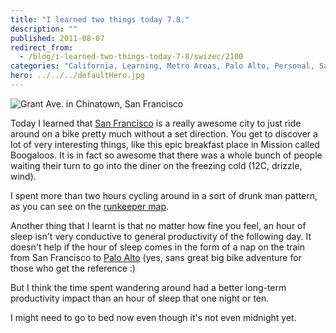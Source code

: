 ```yaml
---
title: "I learned two things today 7.8."
description: ""
published: 2011-08-07
redirect_from:
  - /blog/i-learned-two-things-today-7-8/swizec/2100
categories: "California, Learning, Metro Areas, Palo Alto, Personal, San Francisco"
hero: ../../../defaultHero.jpg
---
```


![Grant Ave. in Chinatown, San Francisco](https://swizec.com/wp-content/uploads/2011/08/300px-SF_Chinatown_CA6.jpg)

Today I learned that [San Francisco](<http://maps.google.com/maps?ll=37.7793,-122.4192&spn=0.1,0.1&q=37.7793,-122.4192 (San%20Francisco)&t=h>) is a really awesome city to just ride around on a bike pretty much without a set direction. You get to discover a lot of very interesting things, like this epic breakfast place in Mission called Boogaloos. It is in fact so awesome that there was a whole bunch of people waiting their turn to go into the diner on the freezing cold (12C, drizzle, wind).

I spent more than two hours cycling around in a sort of drunk man pattern, as you can see on the [runkeeper map](http://runkeeper.com/user/swizec/activity/46686102).

Another thing that I learnt is that no matter how fine you feel, an hour of sleep isn't very conductive to general productivity of the following day. It doesn't help if the hour of sleep comes in the form of a nap on the train from San Francisco to [Palo Alto](<http://maps.google.com/maps?ll=37.4291666667,-122.138055556&spn=0.1,0.1&q=37.4291666667,-122.138055556 (Palo%20Alto%2C%20California)&t=h>) (yes, sans great big bike adventure for those who get the reference :)

But I think the time spent wandering around had a better long-term productivity impact than an hour of sleep that one night or ten.

I might need to go to bed now even though it's not even midnight yet.

